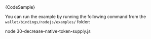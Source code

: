 
<CodeBlock className="language-typescript">
  {CodeSample}
</CodeBlock>

You can run the example by running the following command from the `wallet/bindings/nodejs/examples/` folder:

<CodeBlock className="language-bash">
    node 30-decrease-native-token-supply.js
</CodeBlock>
